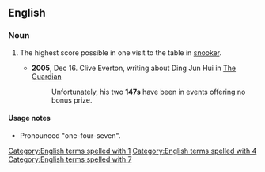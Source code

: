 ==English==

===Noun===
{{en-noun}}

# {{lb|en|snooker}} The highest score possible in one visit to the table in [[snooker]].
#* '''2005''', Dec 16. Clive Everton, writing about Ding Jun Hui in [[w:The Guardian|The Guardian]]
#*: Unfortunately, his two '''147s''' have been in events offering no bonus prize.
#: {{ux|en|maximum break|maximum}}

====Usage notes====
* Pronounced "one-four-seven".

[[Category:English terms spelled with 1]]
[[Category:English terms spelled with 4]]
[[Category:English terms spelled with 7]]